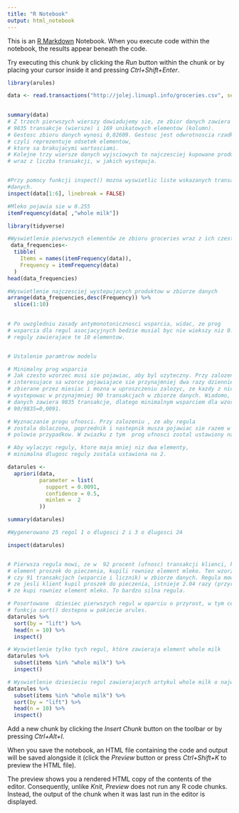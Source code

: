 ---
title: "R Notebook"
output: html_notebook
---

This is an [R Markdown](http://rmarkdown.rstudio.com) Notebook. When you execute code within the notebook, the results appear beneath the code. 

Try executing this chunk by clicking the *Run* button within the chunk or by placing your cursor inside it and pressing *Ctrl+Shift+Enter*. 

```{r}
library(arules)

data <- read.transactions("http://jolej.linuxpl.info/groceries.csv", sep = ",")
  

summary(data)
# Z trzech pierwszych wierszy dowiadujemy sie, ze zbior danych zawiera
# 9835 transakcje (wiersze) i 169 unikatowych elementow (kolumn). 
# Gestosc zbioru danych wynosi 0,02609. Gestosc jest odwrotnoscia rzadkosci, 
# czyli reprezentuje odsetek elementow,
# ktore sa brakujacymi wartosciami.
# Kolejne trzy wiersze danych wyjsciowych to najczesciej kupowane produkty w sklepie
# wraz z liczba transakcji, w jakich wystepuja.


#Przy pomocy funkcji inspect() mozna wyswietlic liste wskazanych transakcji w zbiorze
#danych.
inspect(data[1:6], linebreak = FALSE)

#Mleko pojawia sie w 0.255
itemFrequency(data[ ,"whole milk"])

library(tidyverse)

#Wyswietlenie pierwszych elementów ze zbioru groceries wraz z ich czestoscia wystepowania w zbiorze danych
 data_frequencies<-
  tibble(
    Items = names(itemFrequency(data)),
    Frequency = itemFrequency(data)
  )
head(data_frequencies)

#Wyswietlenie najczesciej wystepujacych produktow w zbiorze danych
arrange(data_frequencies,desc(Frequency)) %>%
  slice(1:10)
  

# Po uwzgledniu zasady antymonotonicznosci wsparcia, widac, ze prog
# wsparcia dla regul asocjacyjnych bedzie musial byc nie wiekszy niz 0.0940, aby uchwycic
# reguly zawierajace te 10 elementow.


# Ustalenie paramtrow modelu

# Minimalny prog wsparcia
# Jak czesto wzorzec musi sie pojawiac, aby byl uzyteczny. Przy zalozeniu ze 
# interesujace sa wzorce pojawiajace sie przynajmniej dwa razy dziennie. Wiadomo, ze dane byly
# zbierane przez miesiac i mozna w uproszczeniu zalozyc, ze kazdy z nich mial musial pojawic sie         # przynajmniej piec razy dziennie powinien
# wystepowac w przynajmniej 90 transakcjach w zbiorze danych. Wiadomo, ze zbior
# danych zawiera 9835 transakcje, dlatego minimalnym wsparciem dla wzorca bedzie
# 90/9835=0,0091.

# Wyznaczanie progu ufnosci. Przy zalozeniu , ze aby regula
# zostala dolaczona, poprzednik i nastepnik musza pojawiac sie razem w przynajmniej
# polowie przypadkow. W zwiazku z tym  prog ufnosci zostal ustawiony na 0,5.

# Aby wylaczyc reguly, ktore maja mniej niz dwa elementy, 
# minimalna dlugosc reguly zostala ustawiona na 2.

datarules <-
  apriori(data,
          parameter = list(
            support = 0.0091,
            confidence = 0.5,
            minlen =  2
          ))

summary(datarules)

#Wygenerowano 25 regol 1 o dlugosci 2 i 3 o dlugosci 24

inspect(datarules)


# Pierwsza regula mowi, ze w  92 procent (ufnosc) transakcji klienci, ktorzy kupili
# element proszek do pieczenia, kupili rowniez element mleko. Ten wzorzec mozna znalezc w 52% procent
# czy 91 transakcjach (wsparcie i licznik) w zbiorze danych. Regula mowi rowniez,
# ze jesli klient kupil proszek do pieczenia, istnieje 2.04 razy (przyrost) wieksze prawdopodobienstwo,
# ze kupi rowniez element mleko. To bardzo silna regula.

# Posortowane  dziesiec pierwszych regul w oparciu o przyrost, w tym celu zostala uzyta 
# funkcja sort() dostepna w pakiecie arules.
datarules %>%
  sort(by = "lift") %>%
  head(n = 10) %>%
  inspect() 

# Wyswietlenie tylko tych regul, które zawieraja element whole milk
datarules %>%
  subset(items %in% "whole milk") %>%
  inspect()

# Wyswietlenie dziesieciu regul zawierajacych artykul whole milk o najwiekszym przyroscie
datarules %>%
  subset(items %in% "whole milk") %>%
  sort(by = "lift") %>%
  head(n = 10) %>%
  inspect()


```

Add a new chunk by clicking the *Insert Chunk* button on the toolbar or by pressing *Ctrl+Alt+I*.

When you save the notebook, an HTML file containing the code and output will be saved alongside it (click the *Preview* button or press *Ctrl+Shift+K* to preview the HTML file).

The preview shows you a rendered HTML copy of the contents of the editor. Consequently, unlike *Knit*, *Preview* does not run any R code chunks. Instead, the output of the chunk when it was last run in the editor is displayed.
